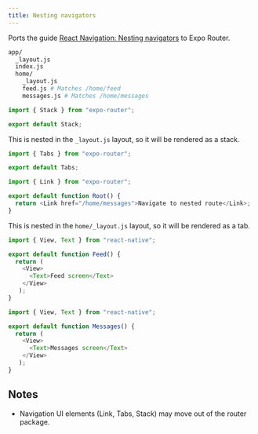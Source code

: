 ```yaml
---
title: Nesting navigators
---
```


Ports the guide [React Navigation: Nesting navigators](https://reactnavigation.org/docs/nesting-navigators) to Expo Router.

```bash title="File System"
app/
  _layout.js
  index.js
  home/
    _layout.js
    feed.js # Matches /home/feed
    messages.js # Matches /home/messages
```

```js title=app/_layout.js
import { Stack } from "expo-router";

export default Stack;
```

This is nested in the `_layout.js` layout, so it will be rendered as a stack.

```js title=app/home/_layout.js
import { Tabs } from "expo-router";

export default Tabs;
```

```js title=app/index.js
import { Link } from "expo-router";

export default function Root() {
  return <Link href="/home/messages">Navigate to nested route</Link>;
}
```

This is nested in the `home/_layout.js` layout, so it will be rendered as a tab.

```js title=app/home/feed.js
import { View, Text } from "react-native";

export default function Feed() {
  return (
    <View>
      <Text>Feed screen</Text>
    </View>
   );
}
```

```js title=app/home/messages.js
import { View, Text } from "react-native";

export default function Messages() {
  return (
    <View>
      <Text>Messages screen</Text>
    </View>
   );
}
```

## Notes

- Navigation UI elements (Link, Tabs, Stack) may move out of the router package.
